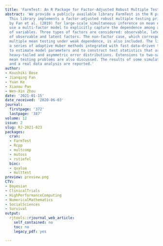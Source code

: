 ```yaml
---
title: 'FarmTest: An R Package for Factor-Adjusted Robust Multiple Testing'
abstract: 'We provide a publicly available library FarmTest in the R programming system.
  This library implements a factor-adjusted robust multiple testing principle proposed
  by Fan et al. (2019) for large-scale simultaneous inference on mean effects. We
  use a multi-factor model to explicitly capture the dependence among a large pool
  of variables. Three types of factors are considered: observable, latent, and a mixture
  of observable and latent factors. The non-factor case, which corresponds to standard
  multiple mean testing under weak dependence, is also included. The library implements
  a series of adaptive Huber methods integrated with fast data-driven tuning schemes
  to estimate model parameters and to construct test statistics that are robust against
  heavy-tailed and asymmetric error distributions. Extensions to two-sample multiple
  mean testing problems are also discussed. The results of some simulation experiments
  and a real data analysis are reported.'
author:
- Koushiki Bose
- Jianqing Fan
- Yuan Ke
- Xiaoou Pan
- Wen-Xin Zhou
date: '2021-01-15'
date_received: '2020-06-03'
journal:
  firstpage: '372'
  lastpage: '387'
volume: 12
issue: 2
slug: RJ-2021-023
packages:
  cran:
  - FarmTest
  - Rcpp
  - multcomp
  - mutoss
  - rstiefel
  bioc:
  - qvalue
  - multtest
preview: preview.png
CTV:
- Bayesian
- ClinicalTrials
- HighPerformanceComputing
- NumericalMathematics
- SocialSciences
- Survival
output:
  rjtools::rjournal_web_article:
    self_contained: no
    toc: no
    legacy_pdf: yes

---
```


